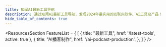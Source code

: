 ```yaml
---
title: 知闻AI最新工具导航
description: 通过知闻AI最新工具导航，发现2024年最实用的互联网软件、AI工具及产品！
hide_table_of_contents: true
---
```



<ResourcesSection 
    FeatureList = {
        [
            {
                title: "最新工具",
                href: '/latest-tools',
                active: true
            },
            {
                title: "AI播客制作",
                href: '/ai-podcast-production',
            },
        ]
    }
/>


<CardGrid>
	<CardItem truncate 
        title="MakePodcast" 
        imgsrc="https://image.informedainews.com/makepodcast.jpeg"
        sources="https://makepodcast.io/" 
        href="/tools/makepodcast"
        info="AI 变革播客制作。输入脚本，选择AI声音，快速获得精良的播客。无需配音演员，制作时间极短。非常适合快速制作高质量音频内容。" 
    />
</CardGrid>
